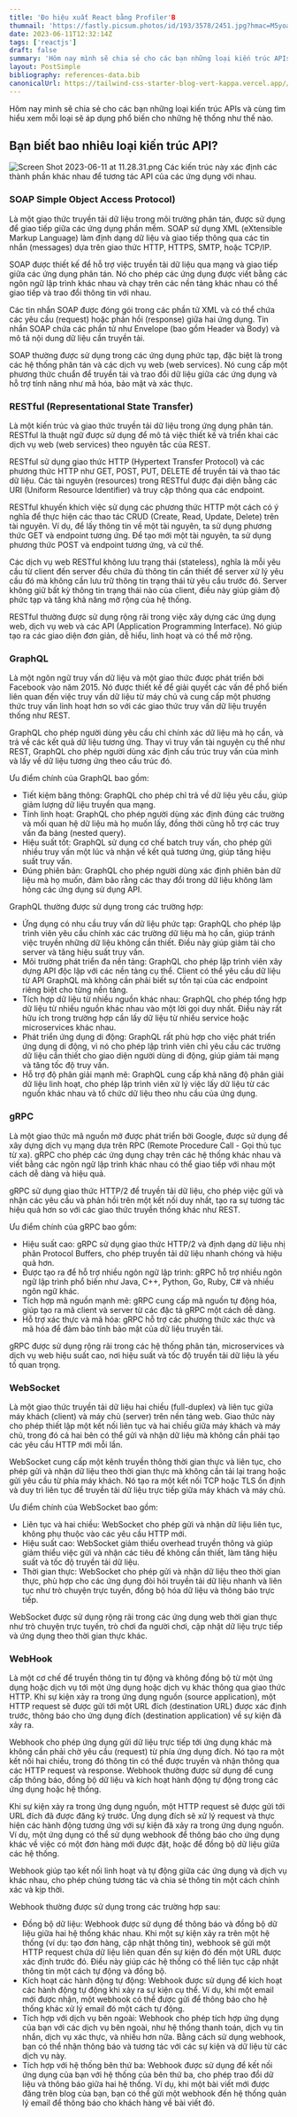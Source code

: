 ```yaml
---
title: 'Đo hiệu xuất React bằng Profiler'B
thumnail: 'https://fastly.picsum.photos/id/193/3578/2451.jpg?hmac=M5yoazhwdwMa_27rC5-S50SNFvCy4Kni0wXoa6iVF0g'
date: 2023-06-11T12:32:14Z
tags: ['reactjs']
draft: false
summary: 'Hôm nay mình sẽ chia sẻ cho các bạn những loại kiến trúc APIs và cùng tìm hiểu xem mỗi loại sẽ áp dụng phổ biến cho những hệ thống như thế nào.'
layout: PostSimple
bibliography: references-data.bib
canonicalUrl: https://tailwind-css-starter-blog-vert-kappa.vercel.app//blog/new-features-in-v1/
---
```


<TOCInline toc={props.toc} exclude="" toHeading={2} />

Hôm nay mình sẽ chia sẻ cho các bạn những loại kiến trúc APIs và cùng tìm hiểu xem mỗi loại sẽ áp dụng phổ biến cho những hệ thống như thế nào.

## Bạn biết bao nhiêu loại kiến trúc API?

![Screen Shot 2023-06-11 at 11.28.31.png](https://images.viblo.asia/e18e07c0-29ed-441f-8221-695086ea4c43.png)
Các kiến trúc này xác định các thành phần khác nhau để tương tác API của các ứng dụng với nhau.

### SOAP Simple Object Access Protocol)

Là một giao thức truyền tải dữ liệu trong môi trường phân tán, được sử dụng để giao tiếp giữa các ứng dụng phần mềm. SOAP sử dụng XML (eXtensible Markup Language) làm định dạng dữ liệu và giao tiếp thông qua các tin nhắn (messages) dựa trên giao thức HTTP, HTTPS, SMTP, hoặc TCP/IP.

SOAP được thiết kế để hỗ trợ việc truyền tải dữ liệu qua mạng và giao tiếp giữa các ứng dụng phân tán. Nó cho phép các ứng dụng được viết bằng các ngôn ngữ lập trình khác nhau và chạy trên các nền tảng khác nhau có thể giao tiếp và trao đổi thông tin với nhau.

Các tin nhắn SOAP được đóng gói trong các phần tử XML và có thể chứa các yêu cầu (request) hoặc phản hồi (response) giữa hai ứng dụng. Tin nhắn SOAP chứa các phần tử như Envelope (bao gồm Header và Body) và mô tả nội dung dữ liệu cần truyền tải.

SOAP thường được sử dụng trong các ứng dụng phức tạp, đặc biệt là trong các hệ thống phân tán và các dịch vụ web (web services). Nó cung cấp một phương thức chuẩn để truyền tải và trao đổi dữ liệu giữa các ứng dụng và hỗ trợ tính năng như mã hóa, bảo mật và xác thực.

### RESTful (Representational State Transfer)

Là một kiến trúc và giao thức truyền tải dữ liệu trong ứng dụng phân tán. RESTful là thuật ngữ được sử dụng để mô tả việc thiết kế và triển khai các dịch vụ web (web services) theo nguyên tắc của REST.

RESTful sử dụng giao thức HTTP (Hypertext Transfer Protocol) và các phương thức HTTP như GET, POST, PUT, DELETE để truyền tải và thao tác dữ liệu. Các tài nguyên (resources) trong RESTful được đại diện bằng các URI (Uniform Resource Identifier) và truy cập thông qua các endpoint.

RESTful khuyến khích việc sử dụng các phương thức HTTP một cách có ý nghĩa để thực hiện các thao tác CRUD (Create, Read, Update, Delete) trên tài nguyên. Ví dụ, để lấy thông tin về một tài nguyên, ta sử dụng phương thức GET và endpoint tương ứng. Để tạo mới một tài nguyên, ta sử dụng phương thức POST và endpoint tương ứng, và cứ thế.

Các dịch vụ web RESTful không lưu trạng thái (stateless), nghĩa là mỗi yêu cầu từ client đến server đều chứa đủ thông tin cần thiết để server xử lý yêu cầu đó mà không cần lưu trữ thông tin trạng thái từ yêu cầu trước đó. Server không giữ bất kỳ thông tin trạng thái nào của client, điều này giúp giảm độ phức tạp và tăng khả năng mở rộng của hệ thống.

RESTful thường được sử dụng rộng rãi trong việc xây dựng các ứng dụng web, dịch vụ web và các API (Application Programming Interface). Nó giúp tạo ra các giao diện đơn giản, dễ hiểu, linh hoạt và có thể mở rộng.

### GraphQL

Là một ngôn ngữ truy vấn dữ liệu và một giao thức được phát triển bởi Facebook vào năm 2015. Nó được thiết kế để giải quyết các vấn đề phổ biến liên quan đến việc truy vấn dữ liệu từ máy chủ và cung cấp một phương thức truy vấn linh hoạt hơn so với các giao thức truy vấn dữ liệu truyền thống như REST.

GraphQL cho phép người dùng yêu cầu chỉ chính xác dữ liệu mà họ cần, và trả về các kết quả dữ liệu tương ứng. Thay vì truy vấn tài nguyên cụ thể như REST, GraphQL cho phép người dùng xác định cấu trúc truy vấn của mình và lấy về dữ liệu tương ứng theo cấu trúc đó.

Ưu điểm chính của GraphQL bao gồm:

- Tiết kiệm băng thông: GraphQL cho phép chỉ trả về dữ liệu yêu cầu, giúp giảm lượng dữ liệu truyền qua mạng.
- Tính linh hoạt: GraphQL cho phép người dùng xác định đúng các trường và mối quan hệ dữ liệu mà họ muốn lấy, đồng thời cũng hỗ trợ các truy vấn đa bảng (nested query).
- Hiệu suất tốt: GraphQL sử dụng cơ chế batch truy vấn, cho phép gửi nhiều truy vấn một lúc và nhận về kết quả tương ứng, giúp tăng hiệu suất truy vấn.
- Đúng phiên bản: GraphQL cho phép người dùng xác định phiên bản dữ liệu mà họ muốn, đảm bảo rằng các thay đổi trong dữ liệu không làm hỏng các ứng dụng sử dụng API.

GraphQL thường được sử dụng trong các trường hợp:

- Ứng dụng có nhu cầu truy vấn dữ liệu phức tạp: GraphQL cho phép lập trình viên yêu cầu chính xác các trường dữ liệu mà họ cần, giúp tránh việc truyền những dữ liệu không cần thiết. Điều này giúp giảm tải cho server và tăng hiệu suất truy vấn.
- Môi trường phát triển đa nền tảng: GraphQL cho phép lập trình viên xây dựng API độc lập với các nền tảng cụ thể. Client có thể yêu cầu dữ liệu từ API GraphQL mà không cần phải biết sự tồn tại của các endpoint riêng biệt cho từng nền tảng.
- Tích hợp dữ liệu từ nhiều nguồn khác nhau: GraphQL cho phép tổng hợp dữ liệu từ nhiều nguồn khác nhau vào một lời gọi duy nhất. Điều này rất hữu ích trong trường hợp cần lấy dữ liệu từ nhiều service hoặc microservices khác nhau.
- Phát triển ứng dụng di động: GraphQL rất phù hợp cho việc phát triển ứng dụng di động, vì nó cho phép lập trình viên chỉ yêu cầu các trường dữ liệu cần thiết cho giao diện người dùng di động, giúp giảm tải mạng và tăng tốc độ truy vấn.
- Hỗ trợ độ phân giải mạnh mẽ: GraphQL cung cấp khả năng độ phân giải dữ liệu linh hoạt, cho phép lập trình viên xử lý việc lấy dữ liệu từ các nguồn khác nhau và tổ chức dữ liệu theo nhu cầu của ứng dụng.

### gRPC

Là một giao thức mã nguồn mở được phát triển bởi Google, được sử dụng để xây dựng dịch vụ mạng dựa trên RPC (Remote Procedure Call - Gọi thủ tục từ xa). gRPC cho phép các ứng dụng chạy trên các hệ thống khác nhau và viết bằng các ngôn ngữ lập trình khác nhau có thể giao tiếp với nhau một cách dễ dàng và hiệu quả.

gRPC sử dụng giao thức HTTP/2 để truyền tải dữ liệu, cho phép việc gửi và nhận các yêu cầu và phản hồi trên một kết nối duy nhất, tạo ra sự tương tác hiệu quả hơn so với các giao thức truyền thống khác như REST.

Ưu điểm chính của gRPC bao gồm:

- Hiệu suất cao: gRPC sử dụng giao thức HTTP/2 và định dạng dữ liệu nhị phân Protocol Buffers, cho phép truyền tải dữ liệu nhanh chóng và hiệu quả hơn.
- Được tạo ra để hỗ trợ nhiều ngôn ngữ lập trình: gRPC hỗ trợ nhiều ngôn ngữ lập trình phổ biến như Java, C++, Python, Go, Ruby, C# và nhiều ngôn ngữ khác.
- Tích hợp mã nguồn mạnh mẽ: gRPC cung cấp mã nguồn tự động hóa, giúp tạo ra mã client và server từ các đặc tả gRPC một cách dễ dàng.
- Hỗ trợ xác thực và mã hóa: gRPC hỗ trợ các phương thức xác thực và mã hóa để đảm bảo tính bảo mật của dữ liệu truyền tải.

gRPC được sử dụng rộng rãi trong các hệ thống phân tán, microservices và dịch vụ web hiệu suất cao, nơi hiệu suất và tốc độ truyền tải dữ liệu là yếu tố quan trọng.

### WebSocket

Là một giao thức truyền tải dữ liệu hai chiều (full-duplex) và liên tục giữa máy khách (client) và máy chủ (server) trên nền tảng web. Giao thức này cho phép thiết lập một kết nối liên tục và hai chiều giữa máy khách và máy chủ, trong đó cả hai bên có thể gửi và nhận dữ liệu mà không cần phải tạo các yêu cầu HTTP mới mỗi lần.

WebSocket cung cấp một kênh truyền thông thời gian thực và liên tục, cho phép gửi và nhận dữ liệu theo thời gian thực mà không cần tải lại trang hoặc gửi yêu cầu từ phía máy khách. Nó tạo ra một kết nối TCP hoặc TLS ổn định và duy trì liên tục để truyền tải dữ liệu trực tiếp giữa máy khách và máy chủ.

Ưu điểm chính của WebSocket bao gồm:

- Liên tục và hai chiều: WebSocket cho phép gửi và nhận dữ liệu liên tục, không phụ thuộc vào các yêu cầu HTTP mới.
- Hiệu suất cao: WebSocket giảm thiểu overhead truyền thông và giúp giảm thiểu việc gửi và nhận các tiêu đề không cần thiết, làm tăng hiệu suất và tốc độ truyền tải dữ liệu.
- Thời gian thực: WebSocket cho phép gửi và nhận dữ liệu theo thời gian thực, phù hợp cho các ứng dụng đòi hỏi truyền tải dữ liệu nhanh và liên tục như trò chuyện trực tuyến, đồng bộ hóa dữ liệu và thông báo trực tiếp.

WebSocket được sử dụng rộng rãi trong các ứng dụng web thời gian thực như trò chuyện trực tuyến, trò chơi đa người chơi, cập nhật dữ liệu trực tiếp và ứng dụng theo thời gian thực khác.

### WebHook

Là một cơ chế để truyền thông tin tự động và không đồng bộ từ một ứng dụng hoặc dịch vụ tới một ứng dụng hoặc dịch vụ khác thông qua giao thức HTTP. Khi sự kiện xảy ra trong ứng dụng nguồn (source application), một HTTP request sẽ được gửi tới một URL đích (destination URL) được xác định trước, thông báo cho ứng dụng đích (destination application) về sự kiện đã xảy ra.

Webhook cho phép ứng dụng gửi dữ liệu trực tiếp tới ứng dụng khác mà không cần phải chờ yêu cầu (request) từ phía ứng dụng đích. Nó tạo ra một kết nối hai chiều, trong đó thông tin có thể được truyền và nhận thông qua các HTTP request và response. Webhook thường được sử dụng để cung cấp thông báo, đồng bộ dữ liệu và kích hoạt hành động tự động trong các ứng dụng hoặc hệ thống.

Khi sự kiện xảy ra trong ứng dụng nguồn, một HTTP request sẽ được gửi tới URL đích đã được đăng ký trước. Ứng dụng đích sẽ xử lý request và thực hiện các hành động tương ứng với sự kiện đã xảy ra trong ứng dụng nguồn. Ví dụ, một ứng dụng có thể sử dụng webhook để thông báo cho ứng dụng khác về việc có một đơn hàng mới được đặt, hoặc để đồng bộ dữ liệu giữa các hệ thống.

Webhook giúp tạo kết nối linh hoạt và tự động giữa các ứng dụng và dịch vụ khác nhau, cho phép chúng tương tác và chia sẻ thông tin một cách chính xác và kịp thời.

Webhook thường được sử dụng trong các trường hợp sau:

- Đồng bộ dữ liệu: Webhook được sử dụng để thông báo và đồng bộ dữ liệu giữa hai hệ thống khác nhau. Khi một sự kiện xảy ra trên một hệ thống (ví dụ: tạo đơn hàng, cập nhật thông tin), webhook sẽ gửi một HTTP request chứa dữ liệu liên quan đến sự kiện đó đến một URL được xác định trước đó. Điều này giúp các hệ thống có thể liên tục cập nhật thông tin một cách tự động và đồng bộ.
- Kích hoạt các hành động tự động: Webhook được sử dụng để kích hoạt các hành động tự động khi xảy ra sự kiện cụ thể. Ví dụ, khi một email mới được nhận, một webhook có thể được gửi để thông báo cho hệ thống khác xử lý email đó một cách tự động.
- Tích hợp với dịch vụ bên ngoài: Webhook cho phép tích hợp ứng dụng của bạn với các dịch vụ bên ngoài, như hệ thống thanh toán, dịch vụ tin nhắn, dịch vụ xác thực, và nhiều hơn nữa. Bằng cách sử dụng webhook, bạn có thể nhận thông báo và tương tác với các sự kiện và dữ liệu từ các dịch vụ này.
- Tích hợp với hệ thống bên thứ ba: Webhook được sử dụng để kết nối ứng dụng của bạn với hệ thống của bên thứ ba, cho phép trao đổi dữ liệu và thông báo giữa hai hệ thống. Ví dụ, khi một bài viết mới được đăng trên blog của bạn, bạn có thể gửi một webhook đến hệ thống quản lý email để thông báo cho khách hàng về bài viết đó.

